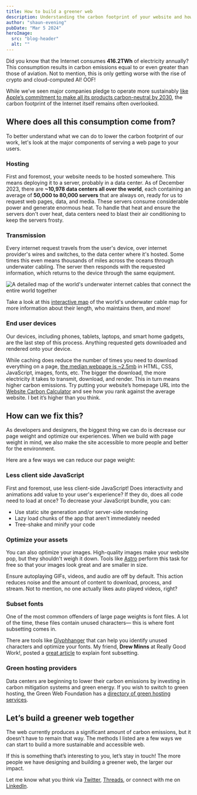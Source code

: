 ```yaml
---
title: How to build a greener web
description: Understanding the carbon footprint of your website and how to lower it.
author: "shaun-evening"
pubDate: "Mar 5 2024"
heroImage:
  src: "blog-header"
  alt: ""
---
```



Did you know that the Internet consumes **416.2TWh** of electricity annually? This consumption results in carbon emissions equal to or even greater than those of aviation. Not to mention, this is only getting worse with the rise of crypto and cloud-computed AI! OOF!

While we’ve seen major companies pledge to operate more sustainably [like Apple’s commitment to make all its products carbon-neutral by 2030](https://www.apple.com/ca/environment/), the carbon footprint of the Internet itself remains often overlooked.

## Where does all this consumption come from?

To better understand what we can do to lower the carbon footprint of our work, let's look at the major components of serving a web page to your users.

### Hosting

First and foremost, your website needs to be hosted somewhere. This means deploying it to a server, probably in a data center. As of December 2023, there are **~10,978 data centers all over the world**, each containing an average of **50,000 to 80,000 servers** that are always on, ready for us to request web pages, data, and media. These servers consume considerable power and generate enormous heat. To handle that heat and ensure the servers don't over heat, data centers need to blast their air conditioning to keep the servers frosty.

### Transmission

Every internet request travels from the user's device, over internet provider's wires and switches, to the data center where it's hosted. Some times this even means thousands of miles across the oceans through underwater cabling. The server then responds with the requested information, which returns to the device through the same equipment.

<Image
  src={CableMapImage}
  alt="A detailed map of the world's underwater internet cables that connect the entire world together"
/>

Take a look at this [interactive map](https://www.submarinecablemap.com/) of the world's underwater cable map for more information about their length, who maintains them, and more!

### End user devices

Our devices, including phones, tablets, laptops, and smart home gadgets, are the last step of this process. Anything requested gets downloaded and rendered onto your device.

While caching does reduce the number of times you need to download everything on a page, [the median webpage is ~2.5mb](https://httparchive.org/reports/page-weight?start=2017_04_15&end=latest&view=list) in HTML, CSS, JavaScript, images, fonts, etc. The bigger the download, the more electricity it takes to transmit, download, and render. This in turn means higher carbon emissions. Try putting your website’s homepage URL into the [Website Carbon Calculator](https://www.websitecarbon.com/) and see how you rank against the average website. I bet it’s higher than you think.

## How can we fix this?

As developers and designers, the biggest thing we can do is decrease our page weight and optimize our experiences. When we build with page weight in mind, we also make the site accessible to more people and better for the environment.

Here are a few ways we can reduce our page weight:

### Less client side JavaScript

First and foremost, use less client-side JavaScript! Does interactivity and animations add value to your user's experience? If they do, does all code need to load at once? To decrease your JavaScript bundle, you can:

- Use static site generation and/or server-side rendering
- Lazy load chunks of the app that aren't immediately needed
- Tree-shake and minify your code

### Optimize your assets

You can also optimize your images. High-quality images make your website pop, but they shouldn't weigh it down. Tools like [Astro](https://astro.build/) perform this task for free so that your images look great and are smaller in size.

Ensure autoplaying GIFs, videos, and audio are off by default. This action reduces noise and the amount of content to download, process, and stream. Not to mention, no one actually likes auto played videos, right?

### Subset fonts

One of the most common offenders of large page weights is font files. A lot of the time, these files contain unused characters— this is where font subsetting comes in.

There are tools like [Glyphhanger](https://github.com/zachleat/glyphhanger) that can help you identify unused characters and optimize your fonts. My friend, **Drew Minns** at Really Good Work!, posted a [great article](https://www.linkedin.com/feed/update/urn:li:activity:7163925450820435968/) to explain font subsetting.

### Green hosting providers

Data centers are beginning to lower their carbon emissions by investing in carbon mitigation systems and green energy. If you wish to switch to green hosting, the Green Web Foundation has a [directory of green hosting services](https://app.greenweb.org/directory/).

## Let’s build a greener web together

The web currently produces a significant amount of carbon emissions, but it doesn't have to remain that way. The methods I listed are a few ways we can start to build a more sustainable and accessible web.

If this is something that’s interesting to you, let’s stay in touch! The more people we have designing and building a greener web, the larger our impact.

Let me know what you think via [Twitter](https://twitter.com/Integrayshaun), [Threads](https://www.threads.net/@shaunevening), or connect with me on [LinkedIn](https://www.linkedin.com/in/shaunevening/).
